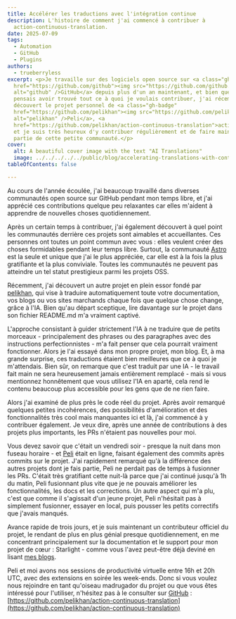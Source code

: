 ```yaml
---
title: Accélérer les traductions avec l'intégration continue
description: L'histoire de comment j'ai commencé à contribuer à
  action-continuous-translation.
date: 2025-07-09
tags:
  - Automation
  - GitHub
  - Plugins
authors:
  - trueberryless
excerpt: <p>Je travaille sur des logiciels open source sur <a class="gh-badge"
  href="https://github.com/github"><img src="https://github.com/github.png"
  alt="github" />GitHub</a> depuis plus d'un an maintenant, et bien que je
  pensais avoir trouvé tout ce à quoi je voulais contribuer, j'ai récemment
  découvert le projet personnel de <a class="gh-badge"
  href="https://github.com/pelikhan"><img src="https://github.com/pelikhan.png"
  alt="pelikhan" />Peli</a>, <a
  href="https://github.com/pelikhan/action-continuous-translation">action-continuous-translation</a>,
  et je suis très heureux d'y contribuer régulièrement et de faire maintenant
  partie de cette petite communauté.</p>
cover:
  alt: A beautiful cover image with the text "AI Translations"
  image: ../../../../../public/blog/accelerating-translations-with-continuous-integration.png
tableOfContents: false

---
```


Au cours de l'année écoulée, j'ai beaucoup travaillé dans diverses communautés open source sur GitHub pendant mon temps libre, et j'ai apprécié ces contributions quelque peu relaxantes car elles m'aident à apprendre de nouvelles choses quotidiennement.

Après un certain temps à contribuer, j'ai également découvert à quel point les communautés derrière ces projets sont aimables et accueillantes. Ces personnes ont toutes un point commun avec vous : elles veulent créer des choses formidables pendant leur temps libre. Surtout, la communauté [Astro](https://github.com/withastro) est la seule et unique que j'ai le plus appréciée, car elle est à la fois la plus gratifiante et la plus conviviale. Toutes les communautés ne peuvent pas atteindre un tel statut prestigieux parmi les projets OSS.

Récemment, j'ai découvert un autre projet en plein essor fondé par [pelikhan](https://github.com/pelikhan), qui vise à traduire automatiquement toute votre documentation, vos blogs ou vos sites marchands chaque fois que quelque chose change, grâce à l'IA. Bien qu'au départ sceptique, lire davantage sur le projet dans son fichier README.md m'a vraiment captivé.

L'approche consistant à guider strictement l'IA à ne traduire que de petits morceaux - principalement des phrases ou des paragraphes avec des instructions perfectionnistes - m'a fait penser que cela pourrait vraiment fonctionner. Alors je l'ai essayé dans mon propre projet, mon blog. Et, à ma grande surprise, ces traductions étaient bien meilleures que ce à quoi je m'attendais. Bien sûr, on remarque que c'est traduit par une IA - le travail fait main ne sera heureusement jamais entièrement remplacé - mais si vous mentionnez honnêtement que vous utilisez l'IA en aparté, cela rend le contenu beaucoup plus accessible pour les gens que de ne rien faire.

Alors j'ai examiné de plus près le code réel du projet. Après avoir remarqué quelques petites incohérences, des possibilités d'amélioration et des fonctionnalités très cool mais manquantes ici et là, j'ai commencé à y contribuer également. Je veux dire, après une année de contributions à des projets plus importants, les PRs n'étaient pas nouvelles pour moi.

Vous devez savoir que c'était un vendredi soir - presque la nuit dans mon fuseau horaire - et [Peli](https://github.com/pelikhan) était en ligne, faisant également des commits après commits sur le projet. J'ai rapidement remarqué qu'à la différence des autres projets dont je fais partie, Peli ne perdait pas de temps à fusionner les PRs. C'était très gratifiant cette nuit-là parce que j'ai continué jusqu'à 1h du matin, Peli fusionnant plus vite que je ne pouvais améliorer les fonctionnalités, les docs et les corrections. Un autre aspect qui m'a plu, c'est que comme il s'agissait d'un jeune projet, Peli n'hésitait pas à simplement fusionner, essayer en local, puis pousser les petits correctifs que j'avais manqués.

Avance rapide de trois jours, et je suis maintenant un contributeur officiel du projet, le rendant de plus en plus génial presque quotidiennement, en me concentrant principalement sur la documentation et le support pour mon projet de cœur : Starlight - comme vous l'avez peut-être déjà deviné en lisant [mes blogs](../../blog/tags/starlight/).

Peli et moi avons nos sessions de productivité virtuelle entre 16h et 20h UTC, avec des extensions en soirée les week-ends. Donc si vous voulez nous rejoindre en tant qu'oiseau madrugador du projet ou que vous êtes intéressé pour l'utiliser, n'hésitez pas à le consulter sur [GitHub](https://github.com/github) : [https://github.com/pelikhan/action-continuous-translation](https://github.com/pelikhan/action-continuous-translation)
